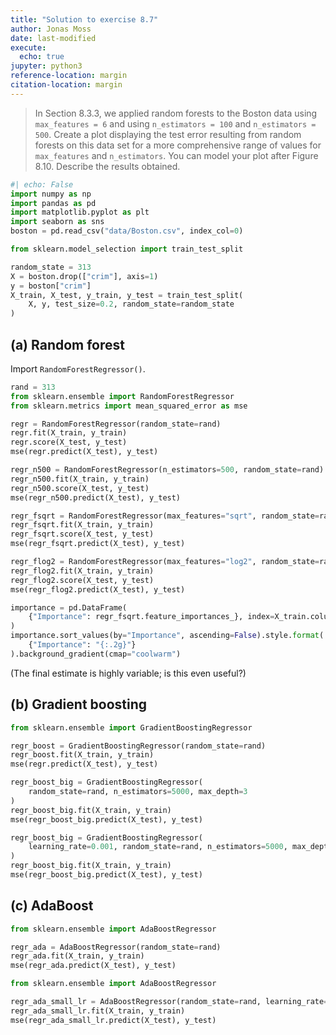 ```yaml
---
title: "Solution to exercise 8.7"
author: Jonas Moss
date: last-modified
execute:
  echo: true
jupyter: python3
reference-location: margin
citation-location: margin
---
```


> In Section 8.3.3, we applied random forests to the Boston data using `max_features = 6` and using `n_estimators = 100` and `n_estimators = 500`. Create a plot displaying the test error resulting from random forests on this data set for a more comprehensive range of values for `max_features` and `n_estimators`. You can model your plot after Figure 8.10. Describe the results obtained.

```python
#| echo: False
import numpy as np
import pandas as pd
import matplotlib.pyplot as plt
import seaborn as sns
boston = pd.read_csv("data/Boston.csv", index_col=0)
```

```python
from sklearn.model_selection import train_test_split

random_state = 313
X = boston.drop(["crim"], axis=1)
y = boston["crim"]
X_train, X_test, y_train, y_test = train_test_split(
    X, y, test_size=0.2, random_state=random_state
)

```

## (a) Random forest

Import `RandomForestRegressor()`. 

```python
rand = 313
from sklearn.ensemble import RandomForestRegressor
from sklearn.metrics import mean_squared_error as mse

regr = RandomForestRegressor(random_state=rand)
regr.fit(X_train, y_train)
regr.score(X_test, y_test)
mse(regr.predict(X_test), y_test)
```

```python
regr_n500 = RandomForestRegressor(n_estimators=500, random_state=rand)
regr_n500.fit(X_train, y_train)
regr_n500.score(X_test, y_test)
mse(regr_n500.predict(X_test), y_test)
```

```python
regr_fsqrt = RandomForestRegressor(max_features="sqrt", random_state=rand)
regr_fsqrt.fit(X_train, y_train)
regr_fsqrt.score(X_test, y_test)
mse(regr_fsqrt.predict(X_test), y_test)
```

```python
regr_flog2 = RandomForestRegressor(max_features="log2", random_state=rand)
regr_flog2.fit(X_train, y_train)
regr_flog2.score(X_test, y_test)
mse(regr_flog2.predict(X_test), y_test)
```



```python
importance = pd.DataFrame(
    {"Importance": regr_fsqrt.feature_importances_}, index=X_train.columns
)
importance.sort_values(by="Importance", ascending=False).style.format(
    {"Importance": "{:.2g}"}
).background_gradient(cmap="coolwarm")
```

(The final estimate is highly variable; is this even useful?)

## (b) Gradient boosting

```python
from sklearn.ensemble import GradientBoostingRegressor

regr_boost = GradientBoostingRegressor(random_state=rand)
regr_boost.fit(X_train, y_train)
mse(regr.predict(X_test), y_test)
```


```python
regr_boost_big = GradientBoostingRegressor(
    random_state=rand, n_estimators=5000, max_depth=3
)
regr_boost_big.fit(X_train, y_train)
mse(regr_boost_big.predict(X_test), y_test)
```

```python
regr_boost_big = GradientBoostingRegressor(
    learning_rate=0.001, random_state=rand, n_estimators=5000, max_depth=3
)
regr_boost_big.fit(X_train, y_train)
mse(regr_boost_big.predict(X_test), y_test)
```

## (c) AdaBoost

```python
from sklearn.ensemble import AdaBoostRegressor

regr_ada = AdaBoostRegressor(random_state=rand)
regr_ada.fit(X_train, y_train)
mse(regr_ada.predict(X_test), y_test)
```

```python
from sklearn.ensemble import AdaBoostRegressor

regr_ada_small_lr = AdaBoostRegressor(random_state=rand, learning_rate=0.001)
regr_ada_small_lr.fit(X_train, y_train)
mse(regr_ada_small_lr.predict(X_test), y_test)
```